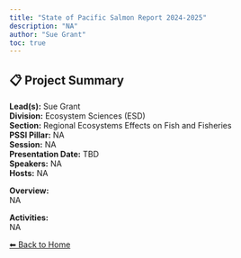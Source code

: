 ```yaml
---
title: "State of Pacific Salmon Report 2024-2025"
description: "NA"
author: "Sue Grant"
toc: true
---
```


## 📋 Project Summary

**Lead(s):** Sue Grant  
**Division:** Ecosystem Sciences (ESD)  
**Section:** Regional Ecosystems Effects on Fish and Fisheries  
**PSSI Pillar:** NA  
**Session:** NA  
**Presentation Date:** TBD  
**Speakers:** NA  
**Hosts:** NA  

**Overview:**  
NA   

**Activities:**  
NA

[⬅ Back to Home](../index.qmd)
